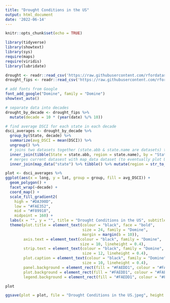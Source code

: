 ```yaml
---
title: "Drought Conditions in the US"
output: html_document
date: '2022-06-14'
---
```


```r
knitr::opts_chunk$set(echo = TRUE)

library(tidyverse)
library(showtext)
library(sys)
require(maps)
require(viridis)
library(lubridate)
```

```r
drought <- readr::read_csv('https://raw.githubusercontent.com/rfordatascience/tidytuesday/master/data/2022/2022-06-14/drought.csv')
drought_fips <- readr::read_csv('https://raw.githubusercontent.com/rfordatascience/tidytuesday/master/data/2022/2022-06-14/drought-fips.csv')
```


```r
# add fonts from Google
font_add_google("Domine", family = "Domine")
showtext_auto()
```

```r
# separate data into decades
drought_by_decade <- drought_fips %>%
  mutate(decade = 10 * (year(date) %/% 10))
```


```r
# find average DSCI for each state in each decade
dsci_averages <- drought_by_decade %>%
  group_by(State, decade) %>%
  summarize(avg_DSCI = mean(DSCI)) %>%
  ungroup() %>%
  # joins two datasets together (state.abb & state.name are datasets) to change column "State" to be state abbreviations and to add a column called "region" that includes full state names
  inner_join(tibble(State = state.abb, region = state.name), by = "State") %>%
  # merges current datasest with map_data dataset (to eventually plot US map)
  inner_join(map_data("state") %>% tibble() %>% mutate(region = str_to_title(region)), by = "region")
```

```r
plot <- dsci_averages %>%
ggplot(aes(x = long, y = lat, group = group, fill = avg_DSCI)) +
  geom_polygon() +
  facet_wrap(~decade) +
  coord_map() +
  scale_fill_gradient2(
    high = "#DA390D",
    low = "#FAE352",
    mid = "#F89918",
    midpoint = 160) +
  labs(x = "", y = "", title = "Drought Conditions in the US", subtitle = "Average Drought Score (DSCI) by Decade", caption = "Kyle Torres | Data: National Integrated Drought Information System") +
  theme(plot.title = element_text(colour = "black", face = "bold", 
                                  size = 24, family = "Domine", 
                                  margin = margin(b = 10)),
        axis.text = element_text(colour = "black", family = "Domine", 
                                 size = 10, lineheight = 0.4),
        strip.text = element_text(colour = "black", family = "Domine", 
                                  size = 12, lineheight = 0.4),
        plot.caption = element_text(colour = "black", family = "Domine", 
                                  size = 10, lineheight = 0.4),
        panel.background = element_rect(fill = "#FAEDD1", colour = "#FAEDD1"),
        plot.background = element_rect(fill = "#FAEDD1", colour = "#FAEDD1"), 
        legend.background = element_rect(fill = "#FAEDD1", colour = "#FAEDD1"))

plot

ggsave(plot = plot, file = "Drought Conditions in the US.jpeg", height = 5, width = 8)
```

